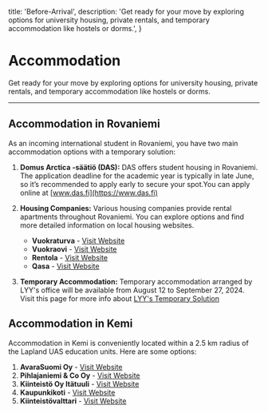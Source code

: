   title: 'Before-Arrival',
  description:
    'Get ready for your move by exploring options for university housing, private rentals, and temporary accommodation like hostels or dorms.',
}

# Accommodation

Get ready for your move by exploring options for university housing, private rentals, and temporary accommodation like hostels or dorms.

---

## Accommodation in Rovaniemi

As an incoming international student in Rovaniemi, you have two main accommodation options with a temporary solution:

1. **Domus Arctica -säätiö (DAS):**
DAS offers student housing in Rovaniemi. The application deadline for the academic year is typically in late June, so it’s recommended to apply early to secure your spot.You can apply online at [www.das.fi](https://www.das.fi)

2. **Housing Companies:**
    Various housing companies provide rental apartments throughout Rovaniemi. You can explore options and find more detailed information on local housing websites.
    - **Vuokraturva** - [Visit Website](https://www.vuokraturva.fi/en)
    - **Vuokraovi** - [Visit Website](https://www.vuokraovi.com/vuokra-asunnot/Rovaniemi/?locale=en)
    - **Rentola** - [Visit Website](https://rentola.fi/en/apartment/rovaniemi)
    - **Qasa** - [Visit Website](https://qasa.fi/fi/find-home?searchAreas=Rovaniemi%7E%7Efi)

3. **Temporary Accommodation:**
Temporary accommodation arranged by LYY's office will be available from August 12 to September 27, 2024. Visit this page for more info about [LYY's Temporary Solution](https://lyy.fi/en/temporary-accommodation-2024/)

## Accommodation in Kemi

Accommodation in Kemi is conveniently located within a 2.5 km radius of the Lapland UAS education units. Here are some options:

1. **AvaraSuomi Oy** - [Visit Website](https://www.avara.fi/en/)
2. **Pihlajaniemi & Co Oy** - [Visit Website](https://www.pihilis.fi/)
3. **Kiinteistö Oy Itätuuli** - [Visit Website](https://kiinteistoitatuuli.fi/)
4. **Kaupunkikoti** - [Visit Website](https://www.kaupunkikoti.fi/)
5. **Kiinteistövalttari** - [Visit Website](https://valttari.fi/)
